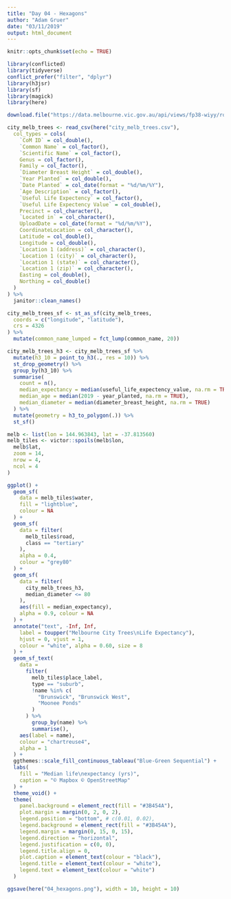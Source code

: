 ```yaml
---
title: "Day 04 - Hexagons"
author: "Adam Gruer"
date: "03/11/2019"
output: html_document
---
```


```r
knitr::opts_chunk$set(echo = TRUE)
```

```r
library(conflicted)
library(tidyverse)
conflict_prefer("filter", "dplyr")
library(h3jsr)
library(sf)
library(magick)
library(here)
```

```r
download.file("https://data.melbourne.vic.gov.au/api/views/fp38-wiyy/rows.csv?accessType=DOWNLOAD&api_foundry=true", here("city_melb_trees.csv"))

city_melb_trees <- read_csv(here("city_melb_trees.csv"),
  col_types = cols(
    `CoM ID` = col_double(),
    `Common Name` = col_factor(),
    `Scientific Name` = col_factor(),
    Genus = col_factor(),
    Family = col_factor(),
    `Diameter Breast Height` = col_double(),
    `Year Planted` = col_double(),
    `Date Planted` = col_date(format = "%d/%m/%Y"),
    `Age Description` = col_factor(),
    `Useful Life Expectency` = col_factor(),
    `Useful Life Expectency Value` = col_double(),
    Precinct = col_character(),
    `Located in` = col_character(),
    UploadDate = col_date(format = "%d/%m/%Y"),
    CoordinateLocation = col_character(),
    Latitude = col_double(),
    Longitude = col_double(),
    `Location 1 (address)` = col_character(),
    `Location 1 (city)` = col_character(),
    `Location 1 (state)` = col_character(),
    `Location 1 (zip)` = col_character(),
    Easting = col_double(),
    Northing = col_double()
  )
) %>%
  janitor::clean_names()

city_melb_trees_sf <- st_as_sf(city_melb_trees,
  coords = c("longitude", "latitude"),
  crs = 4326
) %>%
  mutate(common_name_lumped = fct_lump(common_name, 20))

city_melb_trees_h3 <- city_melb_trees_sf %>%
  mutate(h3_10 = point_to_h3(., res = 10)) %>%
  st_drop_geometry() %>%
  group_by(h3_10) %>%
  summarise(
    count = n(),
    median_expectancy = median(useful_life_expectency_value, na.rm = TRUE),
    median_age = median(2019 - year_planted, na.rm = TRUE),
    median_diameter = median(diameter_breast_height, na.rm = TRUE)
  ) %>%
  mutate(geometry = h3_to_polygon(.)) %>%
  st_sf()

melb <- list(lon = 144.963843, lat = -37.813560)
melb_tiles <- victor::spoils(melb$lon,
  melb$lat,
  zoom = 14,
  nrow = 4,
  ncol = 4
)
```

```r

ggplot() +
  geom_sf(
    data = melb_tiles$water,
    fill = "lightblue",
    colour = NA
  ) +
  geom_sf(
    data = filter(
      melb_tiles$road,
      class == "tertiary"
    ),
    alpha = 0.4,
    colour = "grey80"
  ) +
  geom_sf(
    data = filter(
      city_melb_trees_h3,
      median_diameter <= 80
    ),
    aes(fill = median_expectancy),
    alpha = 0.9, colour = NA
  ) +
  annotate("text", -Inf, Inf,
    label = toupper("Melbourne City Trees\nLife Expectancy"),
    hjust = 0, vjust = 1,
    colour = "white", alpha = 0.60, size = 8
  ) +
  geom_sf_text(
    data =
      filter(
        melb_tiles$place_label,
        type == "suburb",
        !name %in% c(
          "Brunswick", "Brunswick West",
          "Moonee Ponds"
        )
      ) %>%
        group_by(name) %>%
        summarise(),
    aes(label = name),
    colour = "chartreuse4",
    alpha = 1
  ) +
  ggthemes::scale_fill_continuous_tableau("Blue-Green Sequential") +
  labs(
    fill = "Median life\nexpectancy (yrs)",
    caption = "© Mapbox © OpenStreetMap"
  ) +
  theme_void() +
  theme(
    panel.background = element_rect(fill = "#3B454A"),
    plot.margin = margin(0, 2, 0, 2),
    legend.position = "bottom", # c(0.01, 0.02),
    legend.background = element_rect(fill = "#3B454A"),
    legend.margin = margin(0, 15, 0, 15),
    legend.direction = "horizontal",
    legend.justification = c(0, 0),
    legend.title.align = 0,
    plot.caption = element_text(colour = "black"),
    legend.title = element_text(colour = "white"),
    legend.text = element_text(colour = "white")
  )

ggsave(here("04_hexagons.png"), width = 10, height = 10)
```


